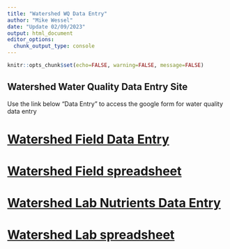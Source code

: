 ```yaml
---
title: "Watershed WQ Data Entry"
author: "Mike Wessel"
date: "Update 02/09/2023"
output: html_document
editor_options: 
  chunk_output_type: console
---
```



```r
knitr::opts_chunk$set(echo=FALSE, warning=FALSE, message=FALSE)
```


## Watershed Water Quality Data Entry Site

Use the link below "Data Entry" to access the google form for water quality data entry

# [Watershed Field Data Entry](https://docs.google.com/forms/d/e/1FAIpQLSf_OZD57TyKdJhqbIYvi8owVfwe2P09yocx4B2YqNqlafj1QA/viewform?vc=0&c=0&w=1&flr=0&dods){target="_blank"}

# [Watershed Field spreadsheet](https://docs.google.com/spreadsheets/d/1QA9c1yXKe87fepSy2IrKXdG5lwptLW3lu7fKk-ahDsc/edit#gid=522005438){target="_blank"}

# [Watershed Lab Nutrients Data Entry](https://docs.google.com/forms/d/e/1FAIpQLSfU6vzEwfefXiNVEUIwBsv9iPQvvvZqM_nR9F6XGLkwxhT_og/viewform?vc=0&c=0&w=1&flr=0&dods){target="_blank"}

# [Watershed Lab spreadsheet](https://docs.google.com/spreadsheets/d/1qWWiaY-w2_Z-NJINq-mnOCpXk_fTmuQxA0sgXArYbgg/edit#gid=1639430567){target="_blank"}



                        






